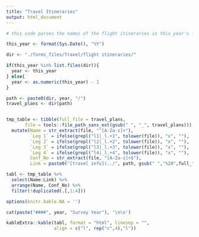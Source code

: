 ```yaml
---
title: "Travel Itineraries"
output: html_document
---
```


```r
# this code parses the names of the flight itineraries in this year's folder and generates a table with the person's name, what legs they are one, and the confirmation code. Files must be named with the following information in this order: NAME_Leg1_2_CONFIRMATIONCODE

this_year <- format(Sys.Date(), "%Y")

dir <- "./forms_files/Travel/flight itineraries/"

if(this_year %in% list.files(dir)){
  year <- this_year
} else{
  year <- as.numeric(this_year) - 1
}

path <- paste0(dir, year, "/")
travel_plans <- dir(path)


tmp_table <- tibble(full_file = travel_plans, 
       file = tools::file_path_sans_ext(gsub(" ", "_", travel_plans))) %>%
  mutate(Name = str_extract(file, "^[A-Za-z]+"),
         `Leg 1` = ifelse(grepl("l1|_l.+1", tolower(file)), "x", ""), 
         `Leg 2` = ifelse(grepl("l2|_l.+2", tolower(file)), "x", ""), 
         `Leg 3` = ifelse(grepl("l3|_l.+3", tolower(file)), "x", ""), 
         `Leg 4` = ifelse(grepl("l4|_l.+4", tolower(file)), "x", ""), 
         Conf_No = str_extract(file, "[A-Za-z]+$"),
         Link = paste0("[travel info](../", path, gsub(" ","%20",full_file), ")")) 

tabl <- tmp_table %>%
  select(Name:Link) %>%
  arrange(Name, Conf_No) %>%
  filter(!duplicated(.[,1:4]))

options(knitr.kable.NA = '')

cat(paste("####", year, "Survey Year"), '\n\n')

kableExtra::kable(tabl, format = "html", linesep = "",
                  align = c("l", rep("c",4),"l")) 
```